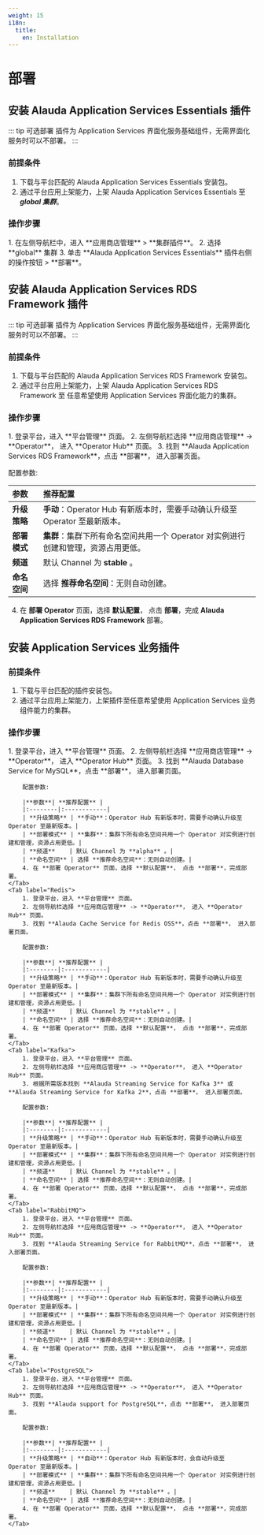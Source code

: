 ```yaml
---
weight: 15
i18n:
  title:
    en: Installation
---
```


# 部署

## 安装 Alauda Application Services Essentials 插件

::: tip 可选部署
插件为 Application Services 界面化服务基础组件，无需界面化服务时可以不部署。
:::

### 前提条件
1. 下载与平台匹配的 Alauda Application Services Essentials 安装包。
2. 通过平台应用上架能力，上架 Alauda Application Services Essentials 至 ***global 集群***。

### 操作步骤
<Tabs>
<Tab label="Web Console">
1. 在左侧导航栏中，进入 **应用商店管理** > **集群插件**。
2. 选择 **global** 集群
3. 单击 **Alauda Application Services Essentials** 插件右侧的操作按钮 > **部署**。
</Tab>
</Tabs>


## 安装 Alauda Application Services RDS Framework 插件

::: tip 可选部署
插件为 Application Services 界面化服务基础组件，无需界面化服务时可以不部署。
:::

### 前提条件
1. 下载与平台匹配的 Alauda Application Services RDS Framework 安装包。
2. 通过平台应用上架能力，上架 Alauda Application Services RDS Framework 至 任意希望使用 Application Services 界面化能力的集群。

### 操作步骤
<Tabs>
<Tab label="Web Console">
1. 登录平台，进入 **平台管理** 页面。
2. 左侧导航栏选择 **应用商店管理** -> **Operator**， 进入 **Operator Hub** 页面。
3. 找到 **Alauda Application Services RDS Framework**，点击 **部署**， 进入部署页面。

配置参数:

|**参数**| **推荐配置** |
|:--------|:------------|
| **升级策略** | **手动**：Operator Hub 有新版本时，需要手动确认升级至 Operator 至最新版本。|
| **部署模式** | **集群**：集群下所有命名空间共用一个 Operator 对实例进行创建和管理，资源占用更低。|
| **频道**    | 默认 Channel 为 **stable** 。|
| **命名空间** | 选择 **推荐命名空间**：无则自动创建。|
4. 在 **部署 Operator** 页面，选择 **默认配置**， 点击 **部署**，完成 **Alauda Application Services RDS Framework** 部署。
</Tab>
</Tabs>

## 安装 Application Services 业务插件

### 前提条件
1. 下载与平台匹配的插件安装包。
2. 通过平台应用上架能力，上架插件至任意希望使用 Application Services 业务组件能力的集群。

### 操作步骤

<Tabs>
    <Tab label="MySQL">
        1. 登录平台，进入 **平台管理** 页面。
        2. 左侧导航栏选择 **应用商店管理** -> **Operator**， 进入 **Operator Hub** 页面。
        3. 找到 **Alauda Database Service for  MySQL**，点击 **部署**， 进入部署页面。

        配置参数:

        |**参数**| **推荐配置** |
        |:--------|:------------|
        | **升级策略** | **手动**：Operator Hub 有新版本时，需要手动确认升级至 Operator 至最新版本。|
        | **部署模式** | **集群**：集群下所有命名空间共用一个 Operator 对实例进行创建和管理，资源占用更低。|
        | **频道**    | 默认 Channel 为 **alpha** 。|
        | **命名空间** | 选择 **推荐命名空间**：无则自动创建。|
        4. 在 **部署 Operator** 页面，选择 **默认配置**， 点击 **部署**，完成部署。
    </Tab>
    <Tab label="Redis">
        1. 登录平台，进入 **平台管理** 页面。
        2. 左侧导航栏选择 **应用商店管理** -> **Operator**， 进入 **Operator Hub** 页面。
        3. 找到 **Alauda Cache Service for Redis OSS**，点击 **部署**， 进入部署页面。

        配置参数:

        |**参数**| **推荐配置** |
        |:--------|:------------|
        | **升级策略** | **手动**：Operator Hub 有新版本时，需要手动确认升级至 Operator 至最新版本。|
        | **部署模式** | **集群**：集群下所有命名空间共用一个 Operator 对实例进行创建和管理，资源占用更低。|
        | **频道**    | 默认 Channel 为 **stable** 。|
        | **命名空间** | 选择 **推荐命名空间**：无则自动创建。|
        4. 在 **部署 Operator** 页面，选择 **默认配置**， 点击 **部署**，完成部署。
    </Tab>
    <Tab label="Kafka">
        1. 登录平台，进入 **平台管理** 页面。
        2. 左侧导航栏选择 **应用商店管理** -> **Operator**， 进入 **Operator Hub** 页面。
        3. 根据所需版本找到 **Alauda Streaming Service for Kafka 3** 或 **Alauda Streaming Service for Kafka 2**，点击 **部署**， 进入部署页面。

        配置参数:

        |**参数**| **推荐配置** |
        |:--------|:------------|
        | **升级策略** | **手动**：Operator Hub 有新版本时，需要手动确认升级至 Operator 至最新版本。|
        | **部署模式** | **集群**：集群下所有命名空间共用一个 Operator 对实例进行创建和管理，资源占用更低。|
        | **频道**    | 默认 Channel 为 **stable** 。|
        | **命名空间** | 选择 **推荐命名空间**：无则自动创建。|
        4. 在 **部署 Operator** 页面，选择 **默认配置**， 点击 **部署**，完成部署。
    </Tab>
    <Tab label="RabbitMQ">
        1. 登录平台，进入 **平台管理** 页面。
        2. 左侧导航栏选择 **应用商店管理** -> **Operator**， 进入 **Operator Hub** 页面。
        3. 找到 **Alauda Streaming Service for RabbitMQ**，点击 **部署**， 进入部署页面。

        配置参数:

        |**参数**| **推荐配置** |
        |:--------|:------------|
        | **升级策略** | **手动**：Operator Hub 有新版本时，需要手动确认升级至 Operator 至最新版本。|
        | **部署模式** | **集群**：集群下所有命名空间共用一个 Operator 对实例进行创建和管理，资源占用更低。|
        | **频道**    | 默认 Channel 为 **stable** 。|
        | **命名空间** | 选择 **推荐命名空间**：无则自动创建。|
        4. 在 **部署 Operator** 页面，选择 **默认配置**， 点击 **部署**，完成部署。
    </Tab>
    <Tab label="PostgreSQL">
        1. 登录平台，进入 **平台管理** 页面。
        2. 左侧导航栏选择 **应用商店管理** -> **Operator**， 进入 **Operator Hub** 页面。
        3. 找到 **Alauda support for PostgreSQL**，点击 **部署**， 进入部署页面。

        配置参数:

        |**参数**| **推荐配置** |
        |:--------|:------------|
        | **升级策略** | **自动**：Operator Hub 有新版本时，会自动升级至 Operator 至最新版本。|
        | **部署模式** | **集群**：集群下所有命名空间共用一个 Operator 对实例进行创建和管理，资源占用更低。|
        | **频道**    | 默认 Channel 为 **stable** 。|
        | **命名空间** | 选择 **推荐命名空间**：无则自动创建。|
        4. 在 **部署 Operator** 页面，选择 **默认配置**， 点击 **部署**，完成部署。
    </Tab>
</Tabs>

